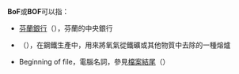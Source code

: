 {{wiktionary|bof|BOF}}
'''BoF'''或'''BOF'''可以指：
*[[芬蘭銀行|芬蘭銀行]]（{{lang-en|Bank of Finland}}），芬蘭的中央銀行
*{{link-en|基礎氧化爐|Basic Oxygen Furnace}}（{{lang-en|Basic Oxygen Furnace}}），在鋼鐵生產中，用來將氧氣從鐵礦或其他物質中去除的一種熔爐
*Beginning of file，電腦名詞，參見[[檔案結尾|檔案結尾]]（{{lang-en|End of File}}）

{{disambig|Cat=三字拉丁字母缩写消歧义}}